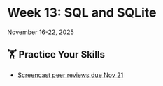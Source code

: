 # Week 13: SQL and SQLite



November 16-22, 2025









##  🏋 Practice Your Skills

- [Screencast peer reviews due Nov 21](../assignment-repos/screencast/index.qmd)

